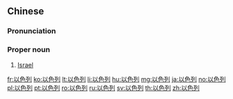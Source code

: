 ==Chinese==
{{zh-forms|gloss=-}}
{{wikipedia|lang=zh}}

===Pronunciation===
{{zh-pron
|m=Yǐsèliè
|c=ji5 sik1 lit6
|h=pfs=Yî-set-lie̍t
|md=Ī-sáik-liĕk
|mn=qz:Í-siak-lia̍t/tw,xm,zz:Í-sek-lia̍t
|cat=pn
}}

===Proper noun===
{{zh-proper noun}}

# [[Israel]]

{{zh-cat|Countries}}

[[fr:以色列]]
[[ko:以色列]]
[[lt:以色列]]
[[li:以色列]]
[[hu:以色列]]
[[mg:以色列]]
[[ja:以色列]]
[[no:以色列]]
[[pl:以色列]]
[[pt:以色列]]
[[ro:以色列]]
[[ru:以色列]]
[[sv:以色列]]
[[th:以色列]]
[[zh:以色列]]